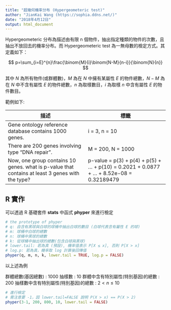 ---
title: "超幾何機率分布 (Hypergeometeric test)"
author: "JianKai Wang (https://sophia.ddns.net/)"
date: "2018年4月12日"
output: html_document
---

Hypergeometeric 分布為描述由有限 n 個物件，抽出指定種類的物件的次數，且抽出不放回去的機率分布。而 Hypergeometeric test 為一無母數的檢定方式。其定義如下：

$$
p=\sum_{i=E}^{n}\frac{\binom{M}{i}\binom{N-M}{n-i}}{\binom{N}{n}}
$$

其中 $N$ 為所有物件(或群體數)，$M$ 為在 $N$ 中擁有某屬性 $E$ 的物件總數，$N-M$ 為在 $N$ 中不含有屬性 $E$ 的物件總數，$n$ 為取樣數目，$i$ 為取樣 $n$ 中含有屬性 $E$ 的物件數目。

範例如下:

| 描述 | 標籤 |
| -- | -- |
| Gene ontology reference database contains 1000 genes. | i = 3, n = 10 |
| There are 200 genes involving type "DNA repair". | M = 200, N = 1000 |
| Now, one group contains 10 genes. what is p-value that contains at least 3 genes with the type? | p-value = p(3) + p(4) + p(5) + ... + p(10) = 0.2021 + 0.0877 + ... + 8.52e-08 = 0.32189479 |

## R 實作

可以透過 R 基礎套件 **stats** 中函式 **phyper** 來進行檢定

```r
# the prototype of phyper
# q: 自含有黑球與白球的球桶中抽出白球的數目 (白球代表含有屬性 E 的球)
# m: 球桶中白球的總數
# n: 球桶中黑球的總數
# k: 從球桶中抽出球的總數(包含白球與黑球)
# lower.tail: 若為真 (預設), 機率值表示 P[X ≤ x], 否則 P[X > x]
# log.p: 若為真，機率取 log 計算後回傳值
phyper(q, m, n, k, lower.tail = TRUE, log.p = FALSE)
```

以上述為例

群體總數(基因總數) : 1000
抽樣數 : 10
群體中含有特別屬性(特別基因)的總數 : 200
抽樣數中含有特別屬性(特別基因)的總數 : $2 < n \leq 10$

```{r}
# 進行檢定
# 需注意要 -1，因 lower.tail=FALSE 說明 P(X > x) == P(X > 2)
phyper(3-1, 200, 800, 10, lower.tail = FALSE)
```



















